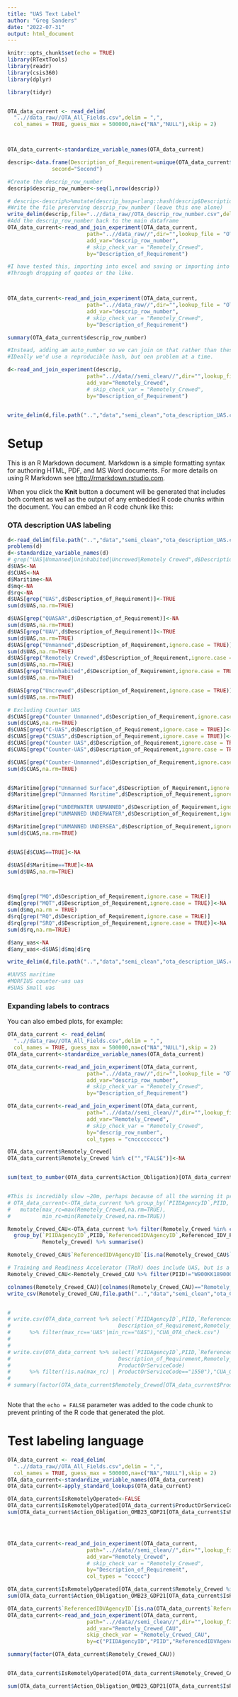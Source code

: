 ```yaml
---
title: "UAS Text Label"
author: "Greg Sanders"
date: "2022-07-31"
output: html_document
---
```


```r
knitr::opts_chunk$set(echo = TRUE)
library(RTextTools)
library(readr)
library(csis360)
library(dplyr)

library(tidyr)


OTA_data_current <- read_delim(
  "..//data_raw//OTA_All_Fields.csv",delim = ",",
  col_names = TRUE, guess_max = 500000,na=c("NA","NULL"),skip = 2)



OTA_data_current<-standardize_variable_names(OTA_data_current)

descrip<-data.frame(Description_of_Requirement=unique(OTA_data_current$Description_of_Requirement),
              second="Second")

#Create the descrip_row_number 
descrip$descrip_row_number<-seq(1,nrow(descrip))

# descrip<-descrip%>%mutate(descrip_hasp=rlang::hash(descrip$Description_of_Requirement))
#Write the file preserving descrip_row_number (leave this one alone)
write_delim(descrip,file="..//data_raw//OTA_descrip_row_number.csv",delim = ",")#,fileEncoding = "UTF-16LE")
#Add the descrip_row_number back to the main dataframe
OTA_data_current<-read_and_join_experiment(OTA_data_current,
                         path="..//data_raw//",dir="",lookup_file = "OTA_descrip_row_number.csv",
                         add_var="descrip_row_number",
                         # skip_check_var = "Remotely_Crewed",
                         by="Description_of_Requirement")

#I have tested this, importing into excel and saving or importing into google sheets and savings seems to corrupt matters.
#Through dropping of quotes or the like.



OTA_data_current<-read_and_join_experiment(OTA_data_current,
                         path="..//data_raw//",dir="",lookup_file = "OTA_descrip_row_number.csv",
                         add_var="descrip_row_number",
                         # skip_check_var = "Remotely_Crewed",
                         by="Description_of_Requirement")

summary(OTA_data_current$descrip_row_number)

#Instead, adding am auto_number so we can join on that rather than these complex text strings
#IDeally we'd use a reproducible hash, but oen problem at a time.

d<-read_and_join_experiment(descrip,
                         path="..//data//semi_clean//",dir="",lookup_file = "ota_description_UAS.txt",
                         add_var="Remotely_Crewed",
                         # skip_check_var = "Remotely_Crewed",
                         by="Description_of_Requirement")


write_delim(d,file.path("..","data","semi_clean","ota_description_UAS.csv"),na = "",delim=",")
```

# Setup

This is an R Markdown document. Markdown is a simple formatting syntax for authoring HTML, PDF, and MS Word documents. For more details on using R Markdown see <http://rmarkdown.rstudio.com>.

When you click the **Knit** button a document will be generated that includes both content as well as the output of any embedded R code chunks within the document. You can embed an R code chunk like this:

### OTA description UAS labeling

```r

d<-read_delim(file.path("..","data","semi_clean","ota_description_UAS.csv"),na ="",col_types="ccccc",delim=",")
problems(d)
d<-standardize_variable_names(d)
# grep("UAS|Unmanned|Uninhabited|Uncrewed|Remotely Crewed",d$Description_of_Requirement)
d$UAS<-NA
d$CUAS<-NA
d$Maritime<-NA
d$mq<-NA
d$rq<-NA
d$UAS[grep("UAS",d$Description_of_Requirement)]<-TRUE
sum(d$UAS,na.rm=TRUE)

d$UAS[grep("QUASAR",d$Description_of_Requirement)]<-NA
sum(d$UAS,na.rm=TRUE)
d$UAS[grep("UAV",d$Description_of_Requirement)]<-TRUE
sum(d$UAS,na.rm=TRUE)
d$UAS[grep("Unmanned",d$Description_of_Requirement,ignore.case = TRUE)]<-TRUE
sum(d$UAS,na.rm=TRUE)
d$UAS[grep("Remotely Crewed",d$Description_of_Requirement,ignore.case = TRUE)]<-TRUE
sum(d$UAS,na.rm=TRUE)
d$UAS[grep("Uninhabited",d$Description_of_Requirement,ignore.case = TRUE)]<-TRUE
sum(d$UAS,na.rm=TRUE)

d$UAS[grep("Uncrewed",d$Description_of_Requirement,ignore.case = TRUE)]<-TRUE
sum(d$UAS,na.rm=TRUE)

# Excluding Counter UAS
d$CUAS[grep("Counter Unmanned",d$Description_of_Requirement,ignore.case = TRUE)]<-TRUE
sum(d$CUAS,na.rm=TRUE)
d$CUAS[grep("C-UAS",d$Description_of_Requirement,ignore.case = TRUE)]<-TRUE
d$CUAS[grep("CSUAS",d$Description_of_Requirement,ignore.case = TRUE)]<-TRUE
d$CUAS[grep("Counter UAS",d$Description_of_Requirement,ignore.case = TRUE)]<-TRUE
d$CUAS[grep("Counter-UAS",d$Description_of_Requirement,ignore.case = TRUE)]<-TRUE

d$CUAS[grep("Counter-Unmanned",d$Description_of_Requirement,ignore.case = TRUE)]<-TRUE
sum(d$CUAS,na.rm=TRUE)


d$Maritime[grep("Unmanned Surface",d$Description_of_Requirement,ignore.case = TRUE)]<-TRUE
d$Maritime[grep("Unmanned Maritime",d$Description_of_Requirement,ignore.case = TRUE)]<-TRUE

d$Maritime[grep("UNDERWATER UNMANNED",d$Description_of_Requirement,ignore.case = TRUE)]<-TRUE
d$Maritime[grep("UNMANNED UNDERWATER",d$Description_of_Requirement,ignore.case = TRUE)]<-TRUE

d$Maritime[grep("UNMANNED UNDERSEA",d$Description_of_Requirement,ignore.case = TRUE)]<-TRUE
sum(d$CUAS,na.rm=TRUE)


d$UAS[d$CUAS==TRUE]<-NA

d$UAS[d$Maritime==TRUE]<-NA
sum(d$UAS,na.rm=TRUE)



d$mq[grep("MQ",d$Description_of_Requirement,ignore.case = TRUE)]
d$mq[grep("MQT",d$Description_of_Requirement,ignore.case = TRUE)]<-NA
sum(d$mq,na.rm = TRUE)
d$rq[grep("RQ",d$Description_of_Requirement,ignore.case = TRUE)]
d$rq[grep("SRQ",d$Description_of_Requirement,ignore.case = TRUE)]<-NA
sum(d$rq,na.rm=TRUE)

d$any_uas<-NA
d$any_uas<-d$UAS|d$mq|d$rq

write_delim(d,file.path("..","data","semi_clean","ota_description_UAS.csv"),na = "",delim=",")

#UUVSS maritime
#MORFIUS counter-uas uas
#SUAS Small uas
```

### Expanding labels to contracs

You can also embed plots, for example:

```r

OTA_data_current <- read_delim(
  "..//data_raw//OTA_All_Fields.csv",delim = ",",
  col_names = TRUE, guess_max = 500000,na=c("NA","NULL"),skip = 2)
OTA_data_current<-standardize_variable_names(OTA_data_current)

OTA_data_current<-read_and_join_experiment(OTA_data_current,
                         path="..//data_raw//",dir="",lookup_file = "OTA_descrip_row_number.csv",
                         add_var="descrip_row_number",
                         # skip_check_var = "Remotely_Crewed",
                         by="Description_of_Requirement")

OTA_data_current<-read_and_join_experiment(OTA_data_current,
                         path="..//data//semi_clean//",dir="",lookup_file = "ota_description_UAS.csv",
                         add_var="Remotely_Crewed",
                         # skip_check_var = "Remotely_Crewed",
                         by="descrip_row_number",
                         col_types = "cnccccccccc")

OTA_data_current$Remotely_Crewed[
OTA_data_current$Remotely_Crewed %in% c("","FALSE")]<-NA


sum(text_to_number(OTA_data_current$Action_Obligation)[OTA_data_current$Remotely_Crewed %in% c("UAS","UAS/C-UAS")])


#This is incredibly slow ~20m, perhaps because of all the warning it prints.
# OTA_data_current<-OTA_data_current %>% group_by(`PIIDAgencyID`,PIID,`ReferencedIDVAgencyID`,Referenced_IDV_PIID) %>%
#   mutate(max_rc=max(Remotely_Crewed,na.rm=TRUE),
#          min_rc=min(Remotely_Crewed,na.rm=TRUE))

Remotely_Crewed_CAU<-OTA_data_current %>% filter(Remotely_Crewed %in% c("UAS","UAS/C-UAS"))%>%
  group_by(`PIIDAgencyID`,PIID,`ReferencedIDVAgencyID`,Referenced_IDV_PIID,
           Remotely_Crewed) %>% summarise()

Remotely_Crewed_CAU$`ReferencedIDVAgencyID`[is.na(Remotely_Crewed_CAU$`ReferencedIDVAgencyID`)]<-""

# Training and Readiness Accelerator (TReX) does include UAS, but is a  broader OTA.
Remotely_Crewed_CAU<-Remotely_Crewed_CAU %>% filter(PIID!="W900KK1890005") 

colnames(Remotely_Crewed_CAU)[colnames(Remotely_Crewed_CAU)=="Remotely_Crewed"]<-"Remotely_Crewed_CAU"
write_csv(Remotely_Crewed_CAU,file.path("..","data","semi_clean","ota_CAU_UAS.csv"))


# 
# write.csv(OTA_data_current %>% select(`PIIDAgencyID`,PIID,`ReferencedIDVAgencyID`,Referenced_IDV_PIID,
#                                  Description_of_Requirement,Remotely_Crewed,max_rc,min_rc,Action_Obligation)
#      %>% filter(max_rc=='UAS'|min_rc=="UAS"),"CUA_OTA_check.csv")
# 
# 
# write.csv(OTA_data_current %>% select(`PIIDAgencyID`,PIID,`ReferencedIDVAgencyID`,Referenced_IDV_PIID,
#                                  Description_of_Requirement,Remotely_Crewed,max_rc,min_rc,Action_Obligation,
#                                  ProductOrServiceCode)
#      %>% filter(!is.na(max_rc) | ProductOrServiceCode=="1550"),"CUA_OTA_rc_check.csv")
# 
# summary(factor(OTA_data_current$Remotely_Crewed[OTA_data_current$ProductOrServiceCode=="1550"]))



```

Note that the `echo = FALSE` parameter was added to the code chunk to prevent printing of the R code that generated the plot.

# Test labeling language
```r

OTA_data_current <- read_delim(
  "..//data_raw//OTA_All_Fields.csv",delim = ",",
  col_names = TRUE, guess_max = 500000,na=c("NA","NULL"),skip = 2)
OTA_data_current<-standardize_variable_names(OTA_data_current)
OTA_data_current<-apply_standard_lookups(OTA_data_current)

OTA_data_current$IsRemotelyOperated<-FALSE
OTA_data_current$IsRemotelyOperated[OTA_data_current$ProductOrServiceCode=="1550"]<-TRUE
sum(OTA_data_current$Action_Obligation_OMB23_GDP21[OTA_data_current$IsRemotelyOperated],na.rm=TRUE)




OTA_data_current<-read_and_join_experiment(OTA_data_current,
                         path="..//data//semi_clean//",dir="",lookup_file = "ota_description_UAS.csv",
                         add_var="Remotely_Crewed",
                         # skip_check_var = "Remotely_Crewed",
                         by="Description_of_Requirement",
                         col_types = "ccccc")

OTA_data_current$IsRemotelyOperated[OTA_data_current$Remotely_Crewed %in% c("UAS","UAS/C-UAS")]<-TRUE
sum(OTA_data_current$Action_Obligation_OMB23_GDP21[OTA_data_current$IsRemotelyOperated],na.rm=TRUE)

OTA_data_current$`ReferencedIDVAgencyID`[is.na(OTA_data_current$`ReferencedIDVAgencyID`)]<-""
OTA_data_current<-read_and_join_experiment(OTA_data_current,
                         path="..//data//semi_clean//",dir="",lookup_file = "ota_CAU_UAS.csv",
                         add_var="Remotely_Crewed_CAU",
                         skip_check_var = "Remotely_Crewed_CAU",
                         by=c("PIIDAgencyID","PIID","ReferencedIDVAgencyID","Referenced_IDV_PIID"),col_types="dcccc")

summary(factor(OTA_data_current$Remotely_Crewed_CAU))


OTA_data_current$IsRemotelyOperated[OTA_data_current$Remotely_Crewed_CAU %in% c("UAS","UAS/C-UAS")]<-TRUE

sum(OTA_data_current$Action_Obligation_OMB23_GDP21[OTA_data_current$IsRemotelyOperated],na.rm=TRUE)


```